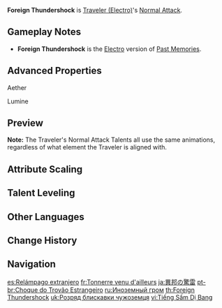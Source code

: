 {{Talent Infobox
|character     = Traveler (Electro)
|type          = Normal Attack
|image         = Talent Foreign Thundershock.png
|info          = '''Normal Attack'''<br>Performs up to 5 rapid strikes.<br><br>'''Charged Attack'''<br>Consumes a certain amount of Stamina to unleash 2 rapid sword strikes.<br><br>'''Plunging Attack'''<br>Plunges from mid-air to strike the ground below, damaging opponents along the path and dealing [[AoE]] DMG upon impact.
|hit1          = 44.5–87.9%
|hit2          = 43.4–85.9%
|hit3          = 53.0–105%
|hit4          = 58.3–115%
|hit5          = 70.8–140%
|charged       = Aether: 55.9–118%+60.7–128%<br>Lumine: 55.9–118%+72.2–153%
|chargedStamina= 20
|plunge        = 63.9–126%
|plungeLow     = 128–252%
|plungeHigh    = 160–315%
|scale_att1    = ATK
}}
'''Foreign Thundershock''' is [[Traveler (Electro)]]'s [[Normal Attack]].

==Gameplay Notes==
*'''Foreign Thundershock''' is the [[Electro]] version of [[Past Memories]].

==Advanced Properties==
;Aether
{{Advanced Properties
|title   = Normal Attack 1-Hit
|gu      = 1U
|icdtag  = Normal Attack
|icdtype = 2.5s/3 Hits
|poise   = 41.4
|impulse = 3

|title2   = Normal Attack 2-Hit
|gu2      = 1U
|icdtag2  = Normal Attack
|icdtype2 = 2.5s/3 Hits
|poise2   = 43.2
|impulse2 = 3

|title3   = Normal Attack 3-Hit
|gu3      = 1U
|icdtag3  = Normal Attack
|icdtype3 = 2.5s/3 Hits
|poise3   = 53.1
|impulse3 = 3

|title4   = Normal Attack 4-Hit
|gu4      = 1U
|icdtag4  = Normal Attack
|icdtype4 = 2.5s/3 Hits
|poise4   = 57.6
|impulse4 = 3

|title5   = Normal Attack 5-Hit
|gu5      = 1U
|icdtag5  = Normal Attack
|icdtype5 = 2.5s/3 Hits
|poise5   = 70.2
|impulse5 = 6

|title6   = Charged Attack 1-Hit
|gu6      = 1U
|icdtag6  = Normal Attack
|icdtype6 = 2.5s/3 Hits
|poise6   = 50.6
|impulse6 = 2

|title7   = Charged Attack 2-Hit
|gu7      = 1U
|icdtag7  = Normal Attack
|icdtype7 = 2.5s/3 Hits
|poise7   = 50.6
|impulse7 = 6

|title8   = Plunging Attack Collision
|gu8      = 0U
|icdtag8  = none
|poise8   = 25
|impulse8 = 2

|title9   = Low Plunge
|gu9      = 1U
|icdtag9  = none
|poise9   = 100
|impulse9 = 4
|blunt9   = 1

|title10   = High Plunge
|gu10      = 1U
|icdtag10  = none
|poise10   = 150
|impulse10 = 7
|blunt10   = 1
}}

;Lumine
{{Advanced Properties
|title   = Normal Attack 1-Hit
|gu      = 1U
|icdtag  = Normal Attack
|icdtype = 2.5s/3 Hits
|poise   = 40.5
|impulse = 3

|title2   = Normal Attack 2-Hit
|gu2      = 1U
|icdtag2  = Normal Attack
|icdtype2 = 2.5s/3 Hits
|poise2   = 39.6
|impulse2 = 3

|title3   = Normal Attack 3-Hit
|gu3      = 1U
|icdtag3  = Normal Attack
|icdtype3 = 2.5s/3 Hits
|poise3   = 48.6
|impulse3 = 3

|title4   = Normal Attack 4-Hit
|gu4      = 1U
|icdtag4  = Normal Attack
|icdtype4 = 2.5s/3 Hits
|poise4   = 54
|impulse4 = 3

|title5   = Normal Attack 5-Hit
|gu5      = 1U
|icdtag5  = Normal Attack
|icdtype5 = 2.5s/3 Hits
|poise5   = 64.8
|impulse5 = 6

|title6   = Charged Attack 1-Hit
|gu6      = 1U
|icdtag6  = Normal Attack
|icdtype6 = 2.5s/3 Hits
|poise6   = 50.6
|impulse6 = 2

|title7   = Charged Attack 2-Hit
|gu7      = 1U
|icdtag7  = Normal Attack
|icdtype7 = 2.5s/3 Hits
|poise7   = 50.6
|impulse7 = 6

|title8   = Plunging Attack Collision
|gu8      = 0U
|icdtag8  = none
|poise8   = 25
|impulse8 = 2

|title9   = Low Plunge
|gu9      = 1U
|icdtag9  = none
|poise9   = 100
|impulse9 = 4
|blunt9   = 1

|title10   = High Plunge
|gu10      = 1U
|icdtag10  = none
|poise10   = 150
|impulse10 = 7
|blunt10   = 1
}}

==Preview==
'''Note:''' The Traveler's Normal Attack Talents all use the same animations, regardless of what element the Traveler is aligned with.
{{Preview
|file1=Aether Normal Preview
|caption1=Normal Attack (Aether)

|file2=Aether Charged Preview
|caption2=Charged Attack (Aether)

|file3=Aether Plunging Preview
|caption3=Plunging Attack (Aether)

|file4=Lumine Normal Preview
|caption4=Normal Attack (Lumine)

|file5=Lumine Charged Preview
|caption5=Charged Attack (Lumine)

|file6=Lumine Plunging Preview
|caption6=Plunging Attack (Lumine)
}}

==Attribute Scaling==
{{Past Memories}}

==Talent Leveling==
{{Talent Upgrade|Inazuma}}

==Other Languages==
{{Other Languages
|en      = Foreign Thundershock
|zhs     = 异邦惊雷
|zhs_rm  = Yìbāng Jīngléi
|zht     = 異邦驚雷
|zht_rm  = Yìbāng Jīngléi
|zh_tl   = Foreign Thundershock
|ja      = 異邦の驚雷
|ja_rm   = Ihou no Kyourai
|ja_tl   = Shocking Thunder of a Foreign Country
|ko      = 이국의 번개
|ko_rm   = Iguk-ui Beon'gae
|ko_tl   = Foreign Lightning
|es      = Relámpago extranjero
|es_tl   = Foreign Lightning
|fr      = Tonnerre venu d'ailleurs
|fr_tl   = Thunder from Elsewhere
|ru      = Иноземный гром
|ru_tl   = Foreign Thunder
|th      = Foreign Thundershock
|vi      = Tiếng Sấm Dị Bang
|vi_tl   = Foreign Thunder
|de      = Gewitter aus der Fremde
|de_tl   = Thunderstorm from the Outland
|id      = Foreign Thundershock
|pt      = Choque do Trovão Estrangeiro
|pt_tl   = Foreign Thundershock
|tr      = Yabancı Yıldırım Şoku
|tr_tl   = Foreign Lightening Shock
|it      = Tuonoscossa straniera
|it_tl   = Foreign Thundershock
}}

==Change History==
{{Change History|2.0}}

==Navigation==
{{Talent Navbox|Traveler (Electro)}}

[[es:Relámpago extranjero]]
[[fr:Tonnerre venu d'ailleurs]]
[[ja:異邦の驚雷]]
[[pt-br:Choque do Trovão Estrangeiro]]
[[ru:Иноземный гром]]
[[th:Foreign Thundershock]]
[[uk:Розряд блискавки чужоземця]]
[[vi:Tiếng Sấm Dị Bang]]